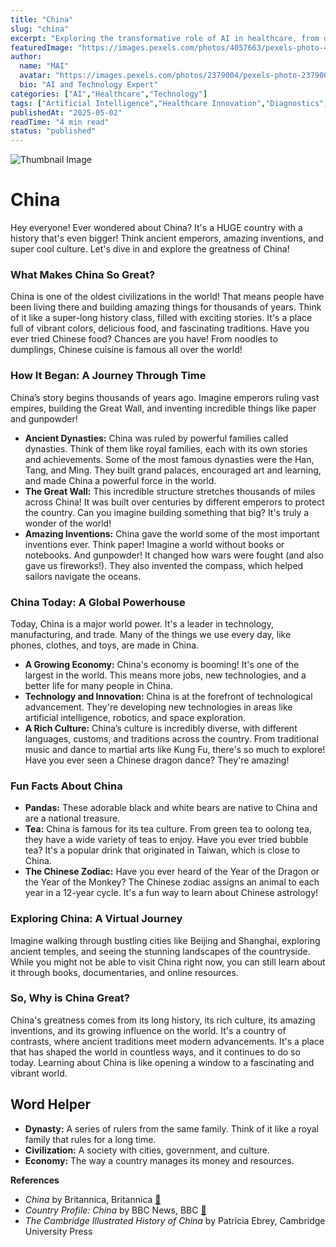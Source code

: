 ```yaml
---
title: "China"
slug: "china"
excerpt: "Exploring the transformative role of AI in healthcare, from diagnostics to drug discovery."
featuredImage: "https://images.pexels.com/photos/4057663/pexels-photo-4057663.jpeg?auto=compress&cs=tinysrgb&w=1260&h=750&dpr=1"
author:
  name: "MAI"
  avatar: "https://images.pexels.com/photos/2379004/pexels-photo-2379004.jpeg?auto=compress&cs=tinysrgb&w=1260&h=750&dpr=1"
  bio: "AI and Technology Expert"
categories: ["AI","Healthcare","Technology"]
tags: ["Artificial Intelligence","Healthcare Innovation","Diagnostics","Drug Discovery"]
publishedAt: "2025-05-02"
readTime: "4 min read"
status: "published"
---
```

![Thumbnail Image](https://images.pexels.com/photos/4057663/pexels-photo-4057663.jpeg?auto=compress&cs=tinysrgb&w=1260&h=750&dpr=1 "AI in Healthcare")

# China

Hey everyone!  Ever wondered about China? It's a HUGE country with a history that's even bigger! Think ancient emperors, amazing inventions, and super cool culture. Let's dive in and explore the greatness of China!

### What Makes China So Great?

China is one of the oldest civilizations in the world! That means people have been living there and building amazing things for thousands of years. Think of it like a super-long history class, filled with exciting stories.  It's a place full of vibrant colors, delicious food, and fascinating traditions.  Have you ever tried Chinese food?  Chances are you have!  From noodles to dumplings, Chinese cuisine is famous all over the world!

### How It Began: A Journey Through Time

China’s story begins thousands of years ago. Imagine emperors ruling vast empires, building the Great Wall, and inventing incredible things like paper and gunpowder!

* **Ancient Dynasties:**  China was ruled by powerful families called dynasties.  Think of them like royal families, each with its own stories and achievements. Some of the most famous dynasties were the Han, Tang, and Ming.  They built grand palaces, encouraged art and learning, and made China a powerful force in the world.
* **The Great Wall:** This incredible structure stretches thousands of miles across China! It was built over centuries by different emperors to protect the country.  Can you imagine building something that big? It's truly a wonder of the world!
* **Amazing Inventions:** China gave the world some of the most important inventions ever. Think paper!  Imagine a world without books or notebooks.  And gunpowder! It changed how wars were fought (and also gave us fireworks!).  They also invented the compass, which helped sailors navigate the oceans.

### China Today: A Global Powerhouse

Today, China is a major world power. It's a leader in technology, manufacturing, and trade.  Many of the things we use every day, like phones, clothes, and toys, are made in China.

* **A Growing Economy:**  China's economy is booming! It's one of the largest in the world. This means more jobs, new technologies, and a better life for many people in China.
* **Technology and Innovation:**  China is at the forefront of technological advancement.  They're developing new technologies in areas like artificial intelligence, robotics, and space exploration.
* **A Rich Culture:** China’s culture is incredibly diverse, with different languages, customs, and traditions across the country.  From traditional music and dance to martial arts like Kung Fu, there's so much to explore! Have you ever seen a Chinese dragon dance? They're amazing!

### Fun Facts About China

* **Pandas:** These adorable black and white bears are native to China and are a national treasure.
* **Tea:**  China is famous for its tea culture.  From green tea to oolong tea, they have a wide variety of teas to enjoy. Have you ever tried bubble tea? It's a popular drink that originated in Taiwan, which is close to China.
* **The Chinese Zodiac:**  Have you ever heard of the Year of the Dragon or the Year of the Monkey? The Chinese zodiac assigns an animal to each year in a 12-year cycle. It's a fun way to learn about Chinese astrology!

### Exploring China: A Virtual Journey

Imagine walking through bustling cities like Beijing and Shanghai, exploring ancient temples, and seeing the stunning landscapes of the countryside.  While you might not be able to visit China right now, you can still learn about it through books, documentaries, and online resources.

### So, Why is China Great?

China's greatness comes from its long history, its rich culture, its amazing inventions, and its growing influence on the world.  It's a country of contrasts, where ancient traditions meet modern advancements. It's a place that has shaped the world in countless ways, and it continues to do so today.  Learning about China is like opening a window to a fascinating and vibrant world.


## Word Helper

* **Dynasty:** A series of rulers from the same family.  Think of it like a royal family that rules for a long time.
* **Civilization:** A society with cities, government, and culture.
* **Economy:**  The way a country manages its money and resources.


**References**
- *China* by Britannica, Britannica [🔗](https://www.britannica.com/place/China)
- *Country Profile: China* by BBC News, BBC [🔗](https://www.bbc.com/news/world-asia-pacific-16526761)
- *The Cambridge Illustrated History of China* by Patricia Ebrey, Cambridge University Press
